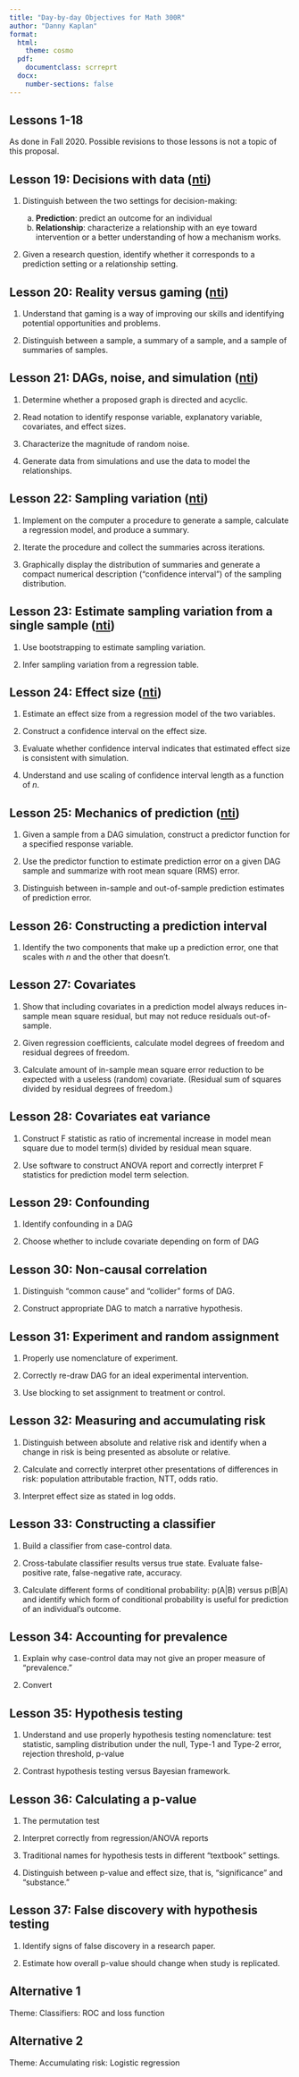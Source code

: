 ```yaml
---
title: "Day-by-day Objectives for Math 300R"
author: "Danny Kaplan"
format:
  html:
    theme: cosmo
  pdf:
    documentclass: scrreprt
  docx:
    number-sections: false
---
```


## Lessons 1-18

As done in Fall 2020. Possible revisions to those lessons is not a topic of this proposal.

## Lesson 19: Decisions with data ([nti](NTI/Math300R-Lesson19.html))

#. Distinguish between the two settings for decision-making: 

    a. **Prediction**: predict an outcome for an individual
    b. **Relationship**: characterize a relationship with an eye toward intervention or a better understanding of how a mechanism works.
    
#. Given a research question, identify whether it corresponds to a prediction setting or a relationship setting.

## Lesson 20: Reality versus gaming ([nti](NTI/Math300R-Lesson20.html)) {#gaming-intro} 

#. Understand that gaming is a way of improving our skills and identifying potential opportunities and problems. 

#. Distinguish between a sample, a summary of a sample, and a sample of summaries of samples.

## Lesson 21: DAGs, noise, and simulation ([nti](NTI/Math300R-Lesson21.html))

#. Determine whether a proposed graph is directed and acyclic.

#. Read notation to identify response variable, explanatory variable, covariates, and effect sizes.

#. Characterize the magnitude of random noise.

#. Generate data from simulations and use the data to model the relationships.

<!-- noise sources for simulation, normal, two-sided exponential, dicotomizer. Maybe use a pipe for the added noise, e.g. children |> epsilon(0.5) -->

## Lesson 22: Sampling variation ([nti](NTI/Math300R-Lesson22.html))

#. Implement on the computer a procedure to generate a sample, calculate a regression model, and produce a summary.

#. Iterate the procedure and collect the summaries across iterations.

#. Graphically display the distribution of summaries and generate a compact numerical description ("confidence interval") of the sampling distribution.

## Lesson 23: Estimate sampling variation from a single sample ([nti](NTI/Math300R-Lesson23.html))

#. Use bootstrapping to estimate sampling variation.

#. Infer sampling variation from a regression table.

## Lesson 24: Effect size ([nti](NTI/Math300R-Lesson24.html))

#. Estimate an effect size from a regression model of the two variables.

#. Construct a confidence interval on the effect size.

#. Evaluate whether confidence interval indicates that estimated effect size is consistent with simulation.

#. Understand and use scaling of confidence interval length as a function of $n$.

## Lesson 25: Mechanics of prediction ([nti](NTI/Math300R-Lesson25.html))

#. Given a sample from a  DAG simulation, construct a predictor function for a specified response variable.

#. Use the predictor function to estimate prediction error on a given DAG sample and summarize with root mean square (RMS) error.

#. Distinguish between in-sample and out-of-sample prediction estimates of prediction error. 

## Lesson 26: Constructing a prediction interval

#. Identify the two components that make up a prediction error, one that scales with $n$ and the other that doesn't.

## Lesson 27: Covariates

#. Show that including covariates in a prediction model always reduces in-sample mean square residual, but may not reduce residuals out-of-sample. 

#. Given regression coefficients, calculate model degrees of freedom and residual degrees of freedom.

#. Calculate amount of in-sample mean square error reduction to be expected with a useless (random) covariate. (Residual sum of squares divided by residual degrees of freedom.)

## Lesson 28: Covariates eat variance

#. Construct F statistic as ratio of incremental increase in model mean square due to model term(s) divided by residual mean square. 

#. Use software to construct ANOVA report and correctly interpret F statistics for prediction model term selection.


## Lesson 29: Confounding

#. Identify confounding in a DAG

#. Choose whether to include covariate depending on form of DAG


## Lesson 30: Non-causal correlation

#. Distinguish "common cause" and "collider" forms of DAG.

#. Construct appropriate DAG to match a narrative hypothesis.

## Lesson 31: Experiment and random assignment

#. Properly use nomenclature of experiment.

#. Correctly re-draw DAG for an ideal experimental intervention.

#. Use blocking to set assignment to treatment or control.

## Lesson 32: Measuring and accumulating risk

#. Distinguish between absolute and relative risk and identify when a change in risk is being presented as absolute or relative.

#. Calculate and correctly interpret other presentations of differences in risk: population attributable fraction, NTT, odds ratio.

#. Interpret effect size as stated in log odds.

## Lesson 33: Constructing a classifier

#. Build a classifier from case-control data.

#. Cross-tabulate classifier results versus true state. Evaluate false-positive rate, false-negative rate, accuracy.

#. Calculate different forms of conditional probability: p(A|B) versus p(B|A) and identify which form of conditional probability is useful for prediction of an individual's outcome.

## Lesson 34: Accounting for prevalence

#. Explain why case-control data may not give an proper measure of "prevalence."

#. Convert 


## Lesson 35: Hypothesis testing

#. Understand and use properly hypothesis testing nomenclature: test statistic, sampling distribution under the null, Type-1 and Type-2 error, rejection threshold, p-value

#. Contrast hypothesis testing versus Bayesian framework. 


## Lesson 36: Calculating a p-value

#. The permutation test

#. Interpret correctly from regression/ANOVA reports

#. Traditional names for hypothesis tests in different "textbook" settings.

#. Distinguish between p-value and effect size, that is, "significance" and "substance."


## Lesson 37: False discovery with hypothesis testing

#. Identify signs of false discovery in a research paper.

#. Estimate how overall p-value should change when study is replicated.






## Alternative 1

Theme: Classifiers: ROC and loss function

## Alternative 2

Theme: Accumulating risk: Logistic regression
